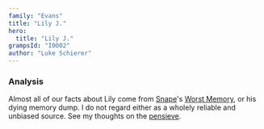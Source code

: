 ```yaml
---
family: "Evans"
title: "Lily J."
hero:
  title: "Lily J."
grampsId: "I0002"
author: "Luke Schierer"
---
```


<Individual id={frontmatter.id} ></Individual>

### Analysis

Almost all of our facts about Lily come from [Snape]'s [Worst Memory][], or his
dying memory dump. I do not regard either as a wholely reliable and unbiased
source.  See my thoughts on the [pensieve][].

[pensieve]: <../../../magic/time/pensieve>

[Snape]: <../../snape/severus>

[Worst Memory]: <../../snape/severus/swm/>
